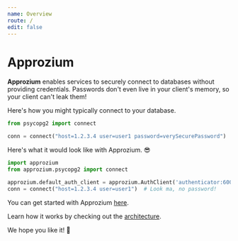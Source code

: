 ```yaml
---
name: Overview
route: /
edit: false
---
```


# Approzium
**Approzium** enables services to securely connect to databases without providing credentials. Passwords don't even live
in your client's memory, so your client can't leak them!

Here's how you might typically connect to your database.
```python
from psycopg2 import connect

conn = connect("host=1.2.3.4 user=user1 password=verySecurePassword")
```

Here's what it would look like with Approzium. 😎
```python
import approzium
from approzium.psycopg2 import connect

approzium.default_auth_client = approzium.AuthClient('authenticator:6001')
conn = connect("host=1.2.3.4 user=user1")  # Look ma, no password!
```

You can get started with Approzium [here](/quickstart).

Learn how it works by checking out the [architecture](/architecture).

We hope you like it! 🤗
